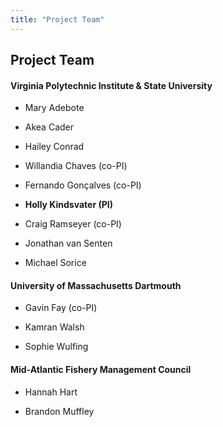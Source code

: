 ```yaml
---
title: "Project Team"
---
```


## Project Team {#team}

#### Virginia Polytechnic Institute & State University

-   Mary Adebote

-   Akea Cader

-   Hailey Conrad

-   Willandia Chaves (co-PI)

-   Fernando Gonçalves (co-PI)

-   **Holly Kindsvater (PI)**

-   Craig Ramseyer (co-PI)

-   Jonathan van Senten

-   Michael Sorice

#### University of Massachusetts Dartmouth

-   Gavin Fay (co-PI)

-   Kamran Walsh

-   Sophie Wulfing

#### Mid-Atlantic Fishery Management Council

-   Hannah Hart

-   Brandon Muffley

